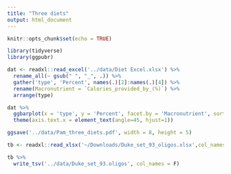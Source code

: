 ```yaml
---
title: "Three diets"
output: html_document
---
```


```r
knitr::opts_chunk$set(echo = TRUE)
```

```r
library(tidyverse)
library(ggpubr)
```

```r
dat <- readxl::read_excel('../data/Diet Excel.xlsx') %>% 
  rename_all(~ gsub(" ", "_", .)) %>% 
  gather('type', 'Percent', names(.)[2]:names(.)[4]) %>% 
  rename(Macronutrient = `Calories_provided_by_(%)`) %>% 
  arrange(type)

dat %>% 
  ggbarplot(x = 'type', y = 'Percent', facet.by = 'Macronutrient', sort.by.groups = T,color = 'Macronutrient', palette = 'lancet', fill = 'Macronutrient', xlab = '' ) +
  theme(axis.text.x = element_text(angle=45, hjust=1))

ggsave('../data/Pam_three_diets.pdf', width = 8, height = 5)
```

```r
tb <- readxl::read_xlsx('~/Downloads/Duke_set_93_oligos.xlsx',col_names = F)

tb %>% 
  write_tsv('../data/Duke_set_93.oligos', col_names = F)
```

